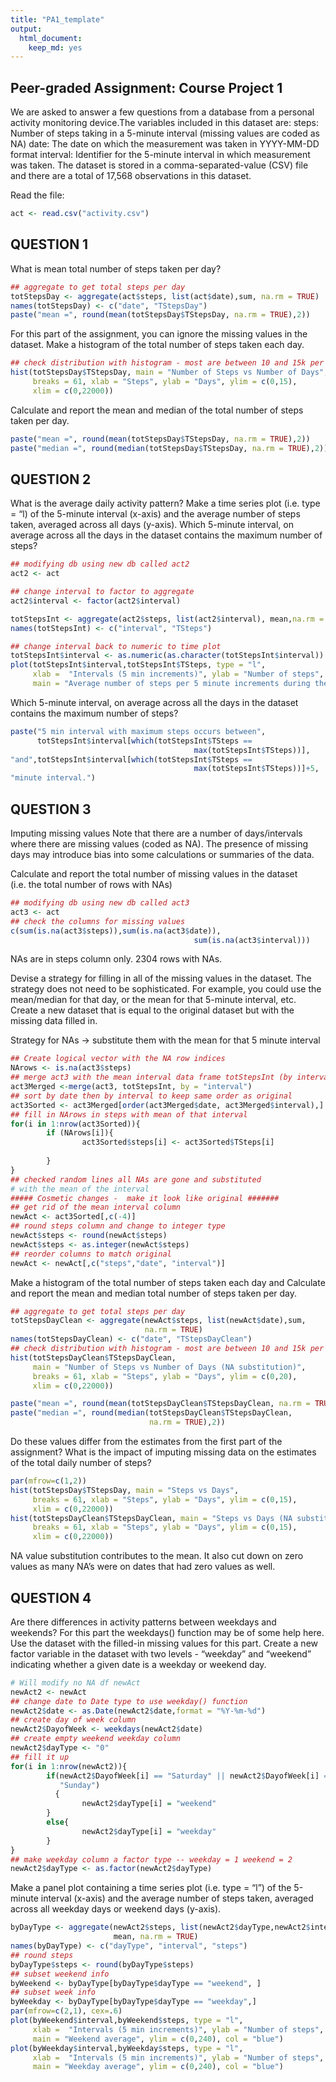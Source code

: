 ---
title: "PA1_template"
output: 
  html_document: 
    keep_md: yes
---


## Peer-graded Assignment: Course Project 1

We are asked to answer a few questions from a database from a personal activity 
monitoring device.The variables included in this dataset are:
steps: Number of steps taking in a 5-minute interval (missing values are coded as NA)
date: The date on which the measurement was taken in YYYY-MM-DD format
interval: Identifier for the 5-minute interval in which measurement was taken.
The dataset is stored in a comma-separated-value (CSV) file and there are a 
total of 17,568 observations in this dataset.


Read the file:
```{r act}
act <- read.csv("activity.csv")
```


################################################################################

## QUESTION 1

What is mean total number of steps taken per day?

```{r aggregateAct}
## aggregate to get total steps per day
totStepsDay <- aggregate(act$steps, list(act$date),sum, na.rm = TRUE)
names(totStepsDay) <- c("date", "TStepsDay")
paste("mean =", round(mean(totStepsDay$TStepsDay, na.rm = TRUE),2))
```


For this part of the assignment, you can ignore the missing values in the 
dataset.
Make a histogram of the total number of steps taken each day.
```{r histogramAct}
## check distribution with histogram - most are between 10 and 15k per day
hist(totStepsDay$TStepsDay, main = "Number of Steps vs Number of Days", 
     breaks = 61, xlab = "Steps", ylab = "Days", ylim = c(0,15),
     xlim = c(0,22000))
```

Calculate and report the mean and median of the total number of steps taken per 
day.
```{r mean/medianAct}
paste("mean =", round(mean(totStepsDay$TStepsDay, na.rm = TRUE),2))
paste("median =", round(median(totStepsDay$TStepsDay, na.rm = TRUE),2))
```

###############################################################################

## QUESTION 2

What is the average daily activity pattern?
Make a time series plot (i.e. type = "l) of the 5-minute interval (x-axis) 
and the average number of steps taken, averaged across all days (y-axis).
Which 5-minute interval, on average across all the days in the dataset 
contains the maximum number of steps?


```{r dailyAct2}
## modifying db using new db called act2
act2 <- act

## change interval to factor to aggregate
act2$interval <- factor(act2$interval)

totStepsInt <- aggregate(act2$steps, list(act2$interval), mean,na.rm = TRUE)
names(totStepsInt) <- c("interval", "TSteps")

## change interval back to numeric to time plot
totStepsInt$interval <- as.numeric(as.character(totStepsInt$interval))
plot(totStepsInt$interval,totStepsInt$TSteps, type = "l", 
     xlab =  "Intervals (5 min increments)", ylab = "Number of steps", 
     main = "Average number of steps per 5 minute increments during the day")
```

Which 5-minute interval, on average across all the days in the dataset 
contains the maximum number of steps?

```{r maxintAct2}
paste("5 min interval with maximum steps occurs between", 
      totStepsInt$interval[which(totStepsInt$TSteps == 
                                         max(totStepsInt$TSteps))],
"and",totStepsInt$interval[which(totStepsInt$TSteps == 
                                         max(totStepsInt$TSteps))]+5,
"minute interval.")
```

################################################################################

## QUESTION 3

Imputing missing values
Note that there are a number of days/intervals where there are missing values
(coded as NA). The presence of missing days may introduce bias into some
calculations or summaries of the data.






Calculate and report the total number of missing values in the dataset
(i.e. the total number of rows with NAs)
```{r NAsAct3}
## modifying db using new db called act3
act3 <- act
## check the columns for missing values
c(sum(is.na(act3$steps)),sum(is.na(act3$date)),
                                         sum(is.na(act3$interval)))
```


NAs are in steps column only. 2304 rows with NAs.


Devise a strategy for filling in all of the missing values in the dataset.
The strategy does not need to be sophisticated. For example,
you could use the mean/median for that day, or the mean for that 5-minute
interval, etc.
Create a new dataset that is equal to the original dataset but with the
missing data filled in.

Strategy for NAs -> substitute them with the mean for that 5 minute interval

```{r noNAsAct3}
## Create logical vector with the NA row indices
NArows <- is.na(act3$steps)
## merge act3 with the mean interval data frame totStepsInt (by interval)
act3Merged <-merge(act3, totStepsInt, by = "interval")
## sort by date then by interval to keep same order as original 
act3Sorted <- act3Merged[order(act3Merged$date, act3Merged$interval),]
## fill in NArows in steps with mean of that interval
for(i in 1:nrow(act3Sorted)){
        if (NArows[i]){
                act3Sorted$steps[i] <- act3Sorted$TSteps[i] 
                
        }
}
## checked random lines all NAs are gone and substituted 
# with the mean of the interval
##### Cosmetic changes -  make it look like original #######
## get rid of the mean interval column 
newAct <- act3Sorted[,c(-4)]
## round steps column and change to integer type
newAct$steps <- round(newAct$steps)
newAct$steps <- as.integer(newAct$steps)
## reorder columns to match original
newAct <- newAct[,c("steps","date", "interval")]
```

Make a histogram of the total number of steps taken each day and Calculate
and report the mean and median total number of steps taken per day.
```{r histogramAct3}
## aggregate to get total steps per day
totStepsDayClean <- aggregate(newAct$steps, list(newAct$date),sum, 
                              na.rm = TRUE)
names(totStepsDayClean) <- c("date", "TStepsDayClean")
## check distribution with histogram - most are between 10 and 15k per day
hist(totStepsDayClean$TStepsDayClean, 
     main = "Number of Steps vs Number of Days (NA substitution)", 
     breaks = 61, xlab = "Steps", ylab = "Days", ylim = c(0,20),
     xlim = c(0,22000))
```


```{r mean/medianAct3}
paste("mean =", round(mean(totStepsDayClean$TStepsDayClean, na.rm = TRUE),2))
paste("median =", round(median(totStepsDayClean$TStepsDayClean, 
                               na.rm = TRUE),2))
```

Do these values differ from the estimates from the first part of the
assignment? What is the impact of imputing missing data on the estimates
of the total daily number of steps?
```{r compareAct3}
par(mfrow=c(1,2))
hist(totStepsDay$TStepsDay, main = "Steps vs Days", 
     breaks = 61, xlab = "Steps", ylab = "Days", ylim = c(0,15),
     xlim = c(0,22000))
hist(totStepsDayClean$TStepsDayClean, main = "Steps vs Days (NA substitution)", 
     breaks = 61, xlab = "Steps", ylab = "Days", ylim = c(0,15),
     xlim = c(0,22000))
```

NA value substitution contributes to the mean. 
It also cut down on zero values as many NA's were on dates that had zero values 
as well.

################################################################################

## QUESTION 4

Are there differences in activity patterns between weekdays and weekends?
For this part the weekdays() function may be of some help here.
Use the dataset with the filled-in missing values for this part.
Create a new factor variable in the dataset with two levels - "weekday"
and "weekend" indicating whether a given date is a weekday or weekend day.

```{r daytypeNewAct2}
# Will modify no NA df newAct
newAct2 <- newAct
## change date to Date type to use weekday() function
newAct2$date <- as.Date(newAct2$date,format = "%Y-%m-%d")
## create day of week column
newAct2$DayofWeek <- weekdays(newAct2$date)
## create empty weekend weekday column
newAct2$dayType <- "0"
## fill it up
for(i in 1:nrow(newAct2)){
        if(newAct2$DayofWeek[i] == "Saturday" || newAct2$DayofWeek[i] == 
           "Sunday")
          {
                newAct2$dayType[i] = "weekend"
        }
        else{
                newAct2$dayType[i] = "weekday"
        }
}
## make weekday column a factor type -- weekday = 1 weekend = 2
newAct2$dayType <- as.factor(newAct2$dayType)
```

Make a panel plot containing a time series plot (i.e. type = "l")
of the 5-minute interval (x-axis) and the average number of steps taken,
averaged across all weekday days or weekend days (y-axis).
```{r aggregateplotNewAct2}
byDayType <- aggregate(newAct2$steps, list(newAct2$dayType,newAct2$interval), 
                       mean, na.rm = TRUE)
names(byDayType) <- c("dayType", "interval", "steps")
## round steps
byDayType$steps <- round(byDayType$steps)
## subset weekend info
byWeekend <- byDayType[byDayType$dayType == "weekend", ]
## subset week info
byWeekday <- byDayType[byDayType$dayType == "weekday",]
par(mfrow=c(2,1), cex=.6)
plot(byWeekend$interval,byWeekend$steps, type = "l", 
     xlab =  "Intervals (5 min increments)", ylab = "Number of steps", 
     main = "Weekend average", ylim = c(0,240), col = "blue")
plot(byWeekday$interval,byWeekday$steps, type = "l", 
     xlab =  "Intervals (5 min increments)", ylab = "Number of steps", 
     main = "Weekday average", ylim = c(0,240), col = "blue")
```




























